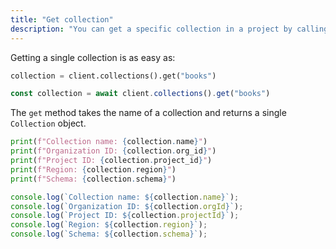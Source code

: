 ```yaml
---
title: "Get collection"
description: "You can get a specific collection in a project by calling `client.collections().get(name)`."
---
```


Getting a single collection is as easy as:

<CodeGroup>

```python Python
collection = client.collections().get("books")
```


```typescript Javascript
const collection = await client.collections().get("books")
```

</CodeGroup>

The `get` method takes the name of a collection and returns a single `Collection` object.

<CodeGroup>

```python Python
print(f"Collection name: {collection.name}")
print(f"Organization ID: {collection.org_id}")
print(f"Project ID: {collection.project_id}")
print(f"Region: {collection.region}")
print(f"Schema: {collection.schema}")
```


```js Javascript
console.log(`Collection name: ${collection.name}`);
console.log(`Organization ID: ${collection.orgId}`);
console.log(`Project ID: ${collection.projectId}`);
console.log(`Region: ${collection.region}`);
console.log(`Schema: ${collection.schema}`);
```

</CodeGroup>